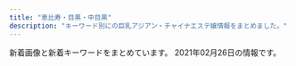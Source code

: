 ```yaml
---
title: "恵比寿・目黒・中目黒"
description: "キーワード別にの巨乳アジアン・チャイナエステ嬢情報をまとめました。"
---
```


新着画像と新着キーワードをまとめています。
2021年02月26日の情報です。

<DmmAffiliateIns />
<KeywordTable
  shops={
    [
    {
        "station": "JR\u76ee\u9ed2\u99c5\u6771\u53e3",
        "keywords": {},
        "name": "\u30d0\u30d9\u30eb",
        "url": "http://meguro-babel.com/",
        "img_links": [
            "http://meguro-babel.com/topics/img/157-1.jpg",
            "http://meguro-babel.com/girl/15.jpg",
            "http://meguro-babel.com/topics/img/142-1.jpg",
            "http://meguro-babel.com/girl/10.jpg",
            "http://meguro-babel.com/topics/img/150-1.jpg",
            "http://meguro-babel.com/images/room/photo04.jpg",
            "http://meguro-babel.com/girl/21.jpg",
            "http://meguro-babel.com/girl/6.jpg",
            "http://meguro-babel.com/girl/5.jpg",
            "http://meguro-babel.com/topics/img/145-1.jpg",
            "http://meguro-babel.com/images/room/photo03.jpg",
            "http://meguro-babel.com/girl/9.jpg",
            "http://meguro-babel.com/girl/7.jpg",
            "http://meguro-babel.com/images/img_1.jpg",
            "http://meguro-babel.com/girl/4.jpg",
            "http://meguro-babel.com/images/qr.jpg",
            "http://meguro-babel.com/images/room/photo02.jpg",
            "http://meguro-babel.com/images/topimg4.jpg",
            "http://meguro-babel.com/girl/24.jpg",
            "http://meguro-babel.com/topics/img/151-1.jpg",
            "http://meguro-babel.com/girl/13.jpg",
            "http://meguro-babel.com/girl/11.jpg",
            "http://meguro-babel.com/girl/2.jpg",
            "http://meguro-babel.com/girl/1.jpg",
            "http://meguro-babel.com/topics/img/129-1.jpg",
            "http://meguro-babel.com/girl/19.jpg",
            "http://meguro-babel.com/girl/3.jpg",
            "http://meguro-babel.com/topics/img/156-1.jpg",
            "http://meguro-babel.com/topics/img/155-1.jpg",
            "http://meguro-babel.com/girl/8.jpg",
            "http://meguro-babel.com/images/room/photo01.jpg"
        ]
    },
    {
        "url": "http://kintsuki.este88.com/",
        "station": "JR\u76ee\u9ed2\u99c5\u6771\u53e3",
        "keywords": {},
        "name": "\u91d1\u306e\u6708",
        "img_links": [
            "http://kintsuki.este88.com/gals/rei1.jpg",
            "http://kintsuki.este88.com/gals/rina1.jpg",
            "http://kintsuki.este88.com/gals/koyuki1.jpg",
            "http://kintsuki.este88.com/gals/kixyoko1.jpg",
            "http://kintsuki.este88.com/gals/kaori1.jpg",
            "http://kintsuki.este88.com/gals/kana1.jpg",
            "http://kintsuki.este88.com/gals/yuyu1.jpg",
            "http://kintsuki.este88.com/images/ph1.jpg",
            "http://kintsuki.este88.com/images/r04.jpg",
            "http://kintsuki.este88.com/images/r02.jpg",
            "http://kintsuki.este88.com/gals/momo1.jpg",
            "http://kintsuki.este88.com/images/r01.jpg",
            "http://kintsuki.este88.com/gals/mika1.jpg"
        ]
    },
    {
        "keywords": {},
        "img_links": [],
        "station": "JR\u76ee\u9ed2\u99c5\u6771\u53e3",
        "url": "http://relacute.tyo.cm/",
        "name": "RelaCute \u30ea\u30e9\u30ad\u30e5\u30fc\u30c8"
    },
    {
        "keywords": {
            "85": 14,
            "87": 13,
            "D": 25,
            "86": 12,
            "C": 14,
            "E": 12,
            "88": 12
        },
        "img_links": [
            "http://bimajo-massage.work/sp/img/t-r.jpg",
            "http://bimajo-massage.work/sp/img/time.jpg",
            "http://bimajo-massage.work/sp/img/cam.jpg",
            "http://bimajo-massage.work/sp/img/tel.jpg",
            "http://bimajo-massage.work/sp/img/sys.jpg",
            "http://bimajo-massage.work/sp/img/info.jpg",
            "http://bimajo-massage.work/sp/img/acc1.jpg",
            "http://bimajo-massage.work/sp/img/p-8.jpg",
            "http://bimajo-massage.work/img/st6.jpg",
            "http://bimajo-massage.work/sp/img/tit.jpg",
            "http://bimajo-massage.work/img/acc2.jpg",
            "http://bimajo-massage.work/img/st8.jpg",
            "http://bimajo-massage.work/sp/img/t-t.jpg",
            "http://bimajo-massage.work/img/sta5.jpg",
            "http://bimajo-massage.work/sp/img/st5.jpg",
            "http://bimajo-massage.work/sp/img/p-7.jpg",
            "http://bimajo-massage.work/sp/img/st7.jpg",
            "http://bimajo-massage.work/sp/img/p-6.jpg",
            "http://bimajo-massage.work/sp/img/botton.jpg",
            "http://bimajo-massage.work/sp/img/t-s.jpg",
            "http://bimajo-massage.work/img/pic.png",
            "http://bimajo-massage.work/img/bottom.png",
            "http://bimajo-massage.work/img/xmas.png",
            "http://bimajo-massage.work/img/st1.jpg",
            "http://bimajo-massage.work/sp/img/pic.jpg",
            "http://bimajo-massage.work/img/acc1.jpg",
            "http://bimajo-massage.work/img/body-.png",
            "http://bimajo-massage.work/sp/img/st6.jpg",
            "http://bimajo-massage.work/img/mo.png",
            "http://bimajo-massage.work/img/st7.jpg",
            "http://bimajo-massage.work/sp/img/add.jpg",
            "http://bimajo-massage.work/img/sta6.jpg",
            "http://bimajo-massage.work/sp/img/acc2.jpg",
            "http://bimajo-massage.work/sp/img/t-a.jpg",
            "http://bimajo-massage.work/img/sta7.jpg",
            "http://bimajo-massage.work/img/sta8.jpg",
            "http://bimajo-massage.work/sp/img/st1.jpg",
            "http://bimajo-massage.work/sp/img/t-o.jpg",
            "http://bimajo-massage.work/img/sta1.jpg",
            "http://bimajo-massage.work/sp/img/st8.jpg",
            "http://bimajo-massage.work/img/st5.jpg",
            "http://bimajo-massage.work/sp/img/pc.jpg"
        ],
        "station": "JR\u6075\u6bd4\u5bff\u99c5\u897f\u53e3",
        "url": "http://bimajo-massage.work/",
        "name": "\u7f8e\u9b54\u5973"
    },
    {
        "url": "http://kaizokusen.jpn.mn/",
        "name": "\u6d77\u8cca\u8239",
        "keywords": {
            "E": 26,
            "D": 74,
            "88": 9,
            "83": 9,
            "C": 46,
            "84": 3,
            "85": 27,
            "87": 31,
            "86": 26
        },
        "img_links": [
            "http://kaizokusen.jpn.mn/images/mobile.jpg",
            "http://kaizokusen.jpn.mn/photos/sites/31/2019/04/2019040301572848.jpg",
            "http://kaizokusen.jpn.mn/photos/sites/31/2019/11/2019111410352979.jpg",
            "http://kaizokusen.jpn.mn/photos/sites/31/2018/12/2018122706404758.jpg",
            "http://kaizokusen.jpn.mn/photos/sites/31/2019/11/2019112102290816.jpg",
            "http://kaizokusen.jpn.mn/photos/sites/31/2020/02/2020022107354732.jpg",
            "http://kaizokusen.jpn.mn/photos/sites/31/2020/06/2020060409294464.jpg",
            "http://kaizokusen.jpn.mn/photos/sites/31/2020/02/202002070127147.jpg",
            "http://kaizokusen.jpn.mn/photos/sites/31/2020/05/2020051510144982.jpg",
            "http://kaizokusen.jpn.mn/photos/sites/31/2020/06/2020061302013959.jpg",
            "http://kaizokusen.jpn.mn/images/s_staff.png",
            "http://kaizokusen.jpn.mn/images/s_contact.jpg",
            "http://kaizokusen.jpn.mn/photos/sites/31/2020/06/2020062208015349.jpg",
            "http://kaizokusen.jpn.mn/images/news_bj1.jpg",
            "http://kaizokusen.jpn.mn/photos/sites/31/2019/05/2019051702252726.jpg",
            "http://kaizokusen.jpn.mn/photos/sites/31/2019/06/2019060402255271.jpg",
            "http://kaizokusen.jpn.mn/images/news04.jpg",
            "http://kaizokusen.jpn.mn/photos/sites/31/2019/01/2019012803255272.jpg",
            "http://kaizokusen.jpn.mn/photos/sites/31/2020/04/2020042207290081.jpg",
            "http://kaizokusen.jpn.mn/photos/sites/31/2020/03/2020030801205388.jpg",
            "http://kaizokusen.jpn.mn/photos/sites/31/2020/01/2020010602051995.jpg",
            "http://kaizokusen.jpn.mn/images/top.jpg",
            "http://kaizokusen.jpn.mn/images/headline.jpg",
            "http://kaizokusen.jpn.mn/photos/sites/31/2019/06/2019060402255852.jpg",
            "http://kaizokusen.jpn.mn/photos/sites/31/2019/06/2019061406003081.jpg",
            "http://kaizokusen.jpn.mn/images/s_pick.png",
            "http://kaizokusen.jpn.mn/photos/sites/31/2020/08/2020080301195061.jpg",
            "http://kaizokusen.jpn.mn/photos/sites/31/2019/02/2019022801560094.jpg",
            "http://kaizokusen.jpn.mn/photos/sites/31/2020/11/2020112103070699.jpg",
            "http://kaizokusen.jpn.mn/photos/sites/31/2018/12/2018121710580889.jpg",
            "http://kaizokusen.jpn.mn/photos/sites/31/2019/12/2019121904244431.jpg",
            "http://kaizokusen.jpn.mn/photos/sites/31/2018/07/2018070912312985.jpg",
            "http://kaizokusen.jpn.mn/images/s_link.png",
            "http://kaizokusen.jpn.mn/photos/sites/31/2019/03/2019032710574970.jpg",
            "http://kaizokusen.jpn.mn/images/end.png",
            "http://kaizokusen.jpn.mn/photos/sites/31/2019/09/2019091102140786.jpg",
            "http://kaizokusen.jpn.mn/images/s_news.jpg",
            "http://kaizokusen.jpn.mn/images/news03.jpg",
            "http://kaizokusen.jpn.mn/images/news_bj3.jpg",
            "http://kaizokusen.jpn.mn/photos/sites/31/2020/03/2020031402334084.jpg",
            "http://kaizokusen.jpn.mn/photos/sites/31/2019/02/2019021410470448.jpg",
            "http://kaizokusen.jpn.mn/photos/sites/31/2019/03/2019032601332117.jpg",
            "http://kaizokusen.jpn.mn/photos/sites/31/2019/12/201912200917482.jpg",
            "http://kaizokusen.jpn.mn/photos/sites/31/2020/08/2020082411195272.jpg",
            "http://kaizokusen.jpn.mn/photos/sites/31/2020/06/2020061305220545.jpg",
            "http://kaizokusen.jpn.mn/photos/sites/31/2019/12/2019122806012497.jpg",
            "http://kaizokusen.jpn.mn/photos/sites/31/2020/12/2020120801390122.jpg",
            "http://kaizokusen.jpn.mn/photos/sites/31/2019/09/2019092905302643.jpg",
            "http://kaizokusen.jpn.mn/photos/sites/31/2020/01/2020011609085443.jpg",
            "http://kaizokusen.jpn.mn/photos/sites/31/2019/01/201901130238317.jpg",
            "http://kaizokusen.jpn.mn/photos/sites/31/2019/11/2019111401215721.jpg",
            "http://kaizokusen.jpn.mn/photos/sites/31/2019/01/2019010309225534.jpg"
        ],
        "station": "\u4e2d\u76ee\u9ed2\u99c5\u5357\u6539\u672d\u897f\u53e3"
    },
    {
        "keywords": {
            "85": 123,
            "86": 60,
            "E": 57,
            "83": 39,
            "89": 18,
            "C": 138,
            "82": 18,
            "D": 141,
            "87": 78
        },
        "img_links": [
            "http://fiji-resort.ests.jp/photos/sites/30/2018/06/2018061511340989.jpg",
            "http://fiji-resort.ests.jp/images/access05.jpg",
            "http://fiji-resort.ests.jp/images/access04.jpg",
            "http://fiji-resort.ests.jp/images/mobile.png",
            "http://fiji-resort.ests.jp/photos/sites/30/2019/06/2019060610451514.jpg",
            "http://fiji-resort.ests.jp/images/access06.jpg",
            "http://fiji-resort.ests.jp/photos/sites/30/2019/12/2019121110440091.jpg",
            "http://fiji-resort.ests.jp/images/topics_bj3.png",
            "http://fiji-resort.ests.jp/photos/sites/30/2019/03/2019031518525662.jpg",
            "http://fiji-resort.ests.jp/photos/sites/30/2018/09/2018091916161390.jpg",
            "http://fiji-resort.ests.jp/images/access02.jpg",
            "http://fiji-resort.ests.jp/photos/sites/30/2018/09/2018091301234543.jpg",
            "http://fiji-resort.ests.jp/photos/sites/30/2019/03/2019033011081995.jpg",
            "http://fiji-resort.ests.jp/photos/sites/30/2019/05/2019050215480292.jpg",
            "http://fiji-resort.ests.jp/images/s_link.png",
            "http://fiji-resort.ests.jp/photos/sites/30/2019/05/2019050215480157.jpg",
            "http://fiji-resort.ests.jp/photos/sites/30/2018/11/2018110510493422.jpg",
            "http://fiji-resort.ests.jp/photos/sites/30/2019/04/2019042017525677.jpg",
            "http://fiji-resort.ests.jp/photos/sites/30/2020/02/2020022116402274.jpg",
            "http://fiji-resort.ests.jp/photos/sites/30/2019/03/2019033011105316.jpg",
            "http://fiji-resort.ests.jp/images/s_topics.png",
            "http://fiji-resort.ests.jp/images/s_staff.png",
            "http://fiji-resort.ests.jp/photos/sites/30/2019/06/2019061411123068.jpg",
            "http://fiji-resort.ests.jp/photos/sites/30/2019/05/2019050215480138.jpg",
            "http://fiji-resort.ests.jp/images/end.png",
            "http://fiji-resort.ests.jp/images/access01.jpg",
            "http://fiji-resort.ests.jp/photos/sites/30/2019/11/2019110909384037.jpg",
            "http://fiji-resort.ests.jp/images/line.png",
            "http://fiji-resort.ests.jp/photos/sites/30/2018/11/2018110510493920.jpg",
            "http://fiji-resort.ests.jp/images/top.png",
            "http://fiji-resort.ests.jp/photos/sites/30/2019/09/2019092914334514.jpg",
            "http://fiji-resort.ests.jp/images/access03.jpg"
        ],
        "station": "\u4e2d\u76ee\u9ed2\u99c5\u897f\u53e3",
        "name": "\u30d5\u30a3\u30b8\u30fc\u30ea\u30be\u30fc\u30c8",
        "url": "http://fiji-resort.ests.jp/"
    },
    {
        "keywords": {
            "85": 6,
            "86": 11,
            "89": 3,
            "87": 4,
            "D": 24,
            "F": 1,
            "88": 3,
            "C": 41,
            "E": 5
        },
        "url": "http://angel.jpn.cm/",
        "img_links": [
            "http://angel.jpn.cm/photos/sites/3/2016/08/staff36g.jpg",
            "http://angel.jpn.cm/photos/sites/3/2016/08/staff37a.jpg",
            "http://angel.jpn.cm/images/girl-z2.jpg",
            "http://cdn.dino-es.com/images/logo/150x40DinoEs.png",
            "http://angel.jpn.cm/photos/sites/3/2016/08/staff14a.jpg",
            "http://angel.jpn.cm/photos/sites/3/2019/11/201911181407260.jpg",
            "http://angel.jpn.cm/images/room4.jpg",
            "http://angel.jpn.cm/photos/sites/3/2016/09/staff40a.jpg",
            "http://angel.jpn.cm/images/s_staff.png",
            "http://angel.jpn.cm/photos/sites/3/2017/03/2.jpg",
            "http://angel.jpn.cm/photos/sites/3/2019/06/201906051042276.jpg",
            "http://angel.jpn.cm/photos/sites/3/2016/08/staff25.jpg",
            "http://angel.jpn.cm/photos/sites/3/2016/08/staff2.jpg",
            "http://angel.jpn.cm/images/s_news.png",
            "http://angel.jpn.cm/photos/sites/3/2018/06/2018061505064271.jpg",
            "http://angel.jpn.cm/photos/sites/3/2016/08/staff38.jpg",
            "http://angel.jpn.cm/images/info.jpg",
            "http://angel.jpn.cm/images/room5.jpg",
            "http://angel.jpn.cm/photos/sites/3/2019/12/2019122718552333.jpg",
            "http://angel.jpn.cm/photos/sites/3/2018/06/2018061601280885.jpg",
            "http://angel.jpn.cm/photos/sites/3/2017/12/201712270537317.jpg",
            "http://angel.jpn.cm/images/mobile.jpg",
            "http://angel.jpn.cm/images/room3.jpg",
            "http://angel.jpn.cm/photos/sites/3/2020/06/2020061515170635.jpg",
            "http://angel.jpn.cm/photos/sites/3/2016/08/staff23.jpg",
            "http://angel.jpn.cm/photos/sites/3/2017/11/201711280608539.jpg",
            "http://angel.jpn.cm/images/s_link.png",
            "http://angel.jpn.cm/photos/sites/3/2016/08/staff21.jpg",
            "http://angel.jpn.cm/images/s_pick.png",
            "http://angel.jpn.cm/images/room6.jpg",
            "http://angel.jpn.cm/photos/sites/3/2018/09/2018091001155585.jpg",
            "http://angel.jpn.cm/photos/sites/3/2018/11/201811011331167.jpg",
            "http://angel.jpn.cm/photos/sites/3/2016/08/staff29.jpg",
            "http://angel.jpn.cm/photos/sites/3/2016/08/staff39a.jpg",
            "http://angel.jpn.cm/photos/sites/3/2017/04/1.jpg",
            "http://angel.jpn.cm/photos/sites/3/2016/08/staff28.jpg",
            "http://angel.jpn.cm/images/room7.jpg",
            "http://angel.jpn.cm/photos/sites/3/2017/12/2017122705371661.jpg",
            "http://angel.jpn.cm/photos/sites/3/2019/07/2019071213431954.jpg",
            "http://angel.jpn.cm/images/top02.jpg",
            "http://angel.jpn.cm/images/s_mobile.png",
            "http://angel.jpn.cm/photos/sites/3/2016/08/staff7a.jpg",
            "http://angel.jpn.cm/photos/sites/3/2016/08/staff11.jpg",
            "http://angel.jpn.cm/photos/sites/3/2016/08/staff14.jpg",
            "http://angel.jpn.cm/photos/sites/3/2016/10/staff41.jpg",
            "http://angel.jpn.cm/photos/sites/3/2016/09/72670992207769698.jpg",
            "http://angel.jpn.cm/photos/sites/3/2016/08/staff22a.jpg",
            "http://angel.jpn.cm/photos/sites/3/2020/09/2020092511154515.jpg",
            "http://angel.jpn.cm/photos/sites/3/2019/10/2019100910242499.jpg",
            "http://angel.jpn.cm/photos/sites/3/2018/06/2018062105525655.jpg",
            "http://angel.jpn.cm/photos/sites/3/2021/02/2021021714005240.jpg",
            "http://angel.jpn.cm/images/room2.jpg",
            "http://angel.jpn.cm/images/nbj3.jpg",
            "http://angel.jpn.cm/photos/sites/3/2016/08/staff39.jpg",
            "http://angel.jpn.cm/photos/sites/3/2016/08/staff22.jpg",
            "http://angel.jpn.cm/images/room1.jpg",
            "http://angel.jpn.cm/photos/sites/3/2017/01/1.jpg",
            "http://angel.jpn.cm/images/girl-z1.jpg",
            "http://angel.jpn.cm/photos/sites/3/2016/08/staff4.jpg",
            "http://angel2.a1.ies.bz/upload/sites/3/2021/02/2021021714005240.jpg",
            "http://angel.jpn.cm/photos/sites/3/2016/09/staff40.jpg",
            "http://angel.jpn.cm/photos/sites/3/2016/08/staff4a.jpg",
            "http://angel2.a1.ies.bz/upload/sites/3/2021/02/2021022516024747.jpg",
            "http://angel.jpn.cm/photos/sites/3/2016/08/staff35.jpg",
            "http://angel.jpn.cm/photos/sites/3/2019/11/2019111814073465.jpg",
            "http://angel.jpn.cm/photos/sites/3/2019/07/2019071016030711.jpg",
            "http://angel.jpn.cm/photos/sites/3/2016/08/staff28a.jpg",
            "http://angel.jpn.cm/photos/sites/3/2016/08/staff37.jpg",
            "http://angel.jpn.cm/photos/sites/3/2016/08/staff24.jpg",
            "http://angel.jpn.cm/photos/sites/3/2016/10/staff01.jpg",
            "http://angel.jpn.cm/photos/sites/3/2016/08/staff7.jpg",
            "http://angel.jpn.cm/photos/sites/3/2016/08/staff36h.jpg",
            "http://angel.jpn.cm/images/top01.jpg",
            "http://angel.jpn.cm/photos/sites/3/2018/06/2018061505064251.jpg",
            "http://angel.jpn.cm/photos/sites/3/2019/12/2019122718552413.jpg",
            "http://angel.jpn.cm/photos/sites/3/2017/11/2017112010234266.jpg",
            "http://angel.jpn.cm/photos/sites/3/2016/08/staff3.jpg",
            "http://angel.jpn.cm/photos/sites/3/2016/10/staff01a.jpg",
            "http://angel.jpn.cm/photos/sites/3/2019/12/2019122718552430.jpg",
            "http://angel.jpn.cm/photos/sites/3/2021/02/2021022516024747.jpg",
            "http://angel.jpn.cm/photos/sites/3/2016/08/staff8.jpg",
            "http://angel.jpn.cm/photos/sites/3/2016/08/staff5.jpg",
            "http://angel.jpn.cm/photos/sites/3/2019/06/2019060510404179.jpg",
            "http://angel.jpn.cm/photos/sites/3/2017/05/8.jpg"
        ],
        "name": "Angel-\u30a8\u30f3\u30b8\u30a7\u30eb-",
        "station": "JR\u76ee\u9ed2\u99c5\u6771\u53e3"
    },
    {
        "img_links": [
            "http://www.oasis.esjoho.com/img/pickup.jpg",
            "http://www.oasis.esjoho.com/files/002.jpg",
            "http://www.oasis.esjoho.com/files/004.jpg",
            "http://www.oasis.esjoho.com/img/goback.jpg",
            "http://www.oasis.esjoho.com/img/ttl_news.png",
            "http://www.oasis.esjoho.com/files/002-02.jpg",
            "http://www.oasis.esjoho.com/files/001-02.jpg",
            "http://www.oasis.esjoho.com/files/004-02.jpg",
            "http://www.oasis.esjoho.com/files/005-02.jpg",
            "http://www.oasis.esjoho.com/files/001.jpg",
            "http://www.oasis.esjoho.com/img/btn_blog.png",
            "http://www.oasis.esjoho.com/img/tel.png",
            "http://www.oasis.esjoho.com/img/ttl_info.png",
            "http://www.oasis.esjoho.com/img/btn_side_mobile.jpg",
            "http://www.oasis.esjoho.com/files/005.jpg"
        ],
        "name": "\u7652\u3057\u5bb6",
        "url": "http://www.oasis.esjoho.com/",
        "keywords": {
            "85": 2,
            "86": 2,
            "87": 4,
            "D": 6,
            "C": 14
        },
        "station": "\u897f\u5c0f\u5c71\u99c5"
    },
    {
        "img_links": [
            "http://nakamegurofun.com/files/008fa9d.jpg",
            "http://nakamegurofun.com/images/s2.jpg",
            "http://nakamegurofun.com/files/0034f22.jpg",
            "http://nakamegurofun.com/images/shop/shop03.jpg",
            "http://nakamegurofun.com/files/002-030964.jpg",
            "http://nakamegurofun.com/files/008-030964.jpg",
            "http://nakamegurofun.com/files/0060964.jpg",
            "http://nakamegurofun.com/images/s4.jpg",
            "http://nakamegurofun.com/images/xian.png",
            "http://nakamegurofun.com/images/s3.jpg",
            "http://nakamegurofun.com/files/002fa9d.jpg",
            "http://nakamegurofun.com/files/003-020964.jpg",
            "http://nakamegurofun.com/files/0070964.jpg",
            "http://nakamegurofun.com/files/0084f22.jpg",
            "http://nakamegurofun.com/files/007fa9d.jpg",
            "http://nakamegurofun.com/files/006fa9d.jpg",
            "http://nakamegurofun.com/files/0024f22.jpg",
            "http://nakamegurofun.com/files/003fa9d.jpg",
            "http://nakamegurofun.com/files/002-020964.jpg",
            "http://nakamegurofun.com/images/main_bottom.png",
            "http://nakamegurofun.com/images/infotiao1.jpg",
            "http://nakamegurofun.com/images/tel.png",
            "http://nakamegurofun.com/images/zi_staff.png",
            "http://nakamegurofun.com/files/003-030964.jpg",
            "http://nakamegurofun.com/files/0030964.jpg",
            "http://nakamegurofun.com/files/006-030964.jpg",
            "http://nakamegurofun.com/files/0050964.jpg",
            "http://nakamegurofun.com/files/005-030964.jpg",
            "http://nakamegurofun.com/images/zi_massage.png",
            "http://nakamegurofun.com/images/shop/shop04.jpg",
            "http://nakamegurofun.com/files/008-020964.jpg",
            "http://nakamegurofun.com/files/0054f22.jpg",
            "http://nakamegurofun.com/images/shop/shop02.jpg",
            "http://nakamegurofun.com/images/service91a6.png",
            "http://nakamegurofun.com/images/main_top.png",
            "http://nakamegurofun.com/files/0074f22.jpg",
            "http://nakamegurofun.com/files/0080964.jpg",
            "http://nakamegurofun.com/files/005-020964.jpg",
            "http://nakamegurofun.com/files/007-030964.jpg",
            "http://nakamegurofun.com/images/shop/shop01.jpg",
            "http://nakamegurofun.com/files/0020964.jpg",
            "http://nakamegurofun.com/files/0064f22.jpg",
            "http://nakamegurofun.com/images/s5.jpg",
            "http://nakamegurofun.com/files/005fa9d.jpg",
            "http://nakamegurofun.com/files/007-020964.jpg",
            "http://nakamegurofun.com/images/s1.jpg",
            "http://nakamegurofun.com/files/006-020964.jpg"
        ],
        "station": "\u4e2d\u76ee\u9ed2\u99c5\u897f\u53e3",
        "keywords": {
            "85": 1,
            "87": 4,
            "C": 1,
            "D": 5,
            "88": 1
        },
        "name": "Flower \uff5e\u30d5\u30e9\u30ef\u30fc\uff5e",
        "url": "http://nakamegurofun.com/"
    },
    {
        "keywords": {
            "89": 1,
            "87": 4,
            "86": 9,
            "G": 1,
            "F": 1,
            "83": 8,
            "93": 1,
            "C": 8,
            "E": 3,
            "85": 8,
            "D": 20,
            "82": 2
        },
        "station": "JR\u76ee\u9ed2\u99c5\u6771\u53e3",
        "img_links": [
            "http://victoria.tyo.cm/images/room3.jpg",
            "http://victoria.tyo.cm/photos/sites/13/2019/12/2019120406433710.jpg",
            "http://victoria.tyo.cm/photos/sites/13/2019/08/2019080607062415.jpg",
            "http://victoria.tyo.cm/photos/sites/13/2018/12/2018121502493814.jpg",
            "http://victoria.tyo.cm/photos/sites/13/2019/01/2019011103510521.jpg",
            "http://victoria.tyo.cm/images/news.jpg",
            "http://victoria.tyo.cm/photos/sites/13/2021/02/2021021509575615.jpg",
            "http://victoria.tyo.cm/photos/sites/13/2019/10/2019101403232834.jpg",
            "http://victoria.tyo.cm/photos/sites/13/2018/12/2018121502493879.jpg",
            "http://victoria.tyo.cm/images/room4.jpg",
            "http://victoria.tyo.cm/images/mobile.jpg",
            "http://victoria.tyo.cm/photos/sites/13/2019/01/2019010506293526.jpg",
            "http://victoria.tyo.cm/photos/sites/13/2018/12/2018122701570616.jpg",
            "http://victoria.tyo.cm/photos/sites/13/2020/02/2020020104570910.jpg",
            "http://victoria.tyo.cm/photos/sites/13/2019/01/2019012509534353.jpg",
            "http://victoria.tyo.cm/images/s_staff.png",
            "http://victoria.tyo.cm/images/room2.jpg",
            "http://victoria.tyo.cm/photos/sites/13/2018/12/2018122701570643.jpg",
            "http://victoria.tyo.cm/photos/sites/13/2020/01/2020011205500461.jpg",
            "http://victoria.tyo.cm/photos/sites/13/2020/02/202002030340133.jpg",
            "http://victoria.tyo.cm/photos/sites/13/2019/02/2019021407162693.jpg",
            "http://victoria.tyo.cm/images/face.jpg",
            "http://victoria.tyo.cm/photos/sites/13/2019/01/2019012108071242.jpg",
            "http://victoria.tyo.cm/photos/sites/13/2019/06/2019061005275095.jpg",
            "http://victoria.tyo.cm/photos/sites/13/2020/03/2020031904101259.jpg",
            "http://victoria.tyo.cm/photos/sites/13/2019/02/2019022703022355.jpg",
            "http://victoria.tyo.cm/photos/sites/13/2019/12/2019120904521188.jpg",
            "http://victoria.tyo.cm/images/pick.jpg",
            "http://victoria.tyo.cm/photos/sites/13/2018/12/2018121502493953.jpg",
            "http://victoria.tyo.cm/photos/sites/13/2019/02/2019021206543056.jpg",
            "http://victoria.tyo.cm/photos/sites/13/2019/04/2019041807165826.jpg",
            "http://victoria.tyo.cm/photos/sites/13/2018/12/2018121502493847.jpg",
            "http://victoria.tyo.cm/photos/sites/13/2019/12/2019120904521737.jpg",
            "https://www.a-side.com/ad/koko/include/banner/koko_125x125.png",
            "http://victoria.tyo.cm/images/room1.jpg",
            "http://victoria.tyo.cm/photos/sites/13/2018/12/2018122904422525.jpg",
            "http://victoria.tyo.cm/photos/sites/13/2019/10/2019100904082968.jpg",
            "http://victoria.tyo.cm/photos/sites/13/2020/01/2020012005552622.jpg",
            "http://victoria.tyo.cm/photos/sites/13/2020/01/2020011104241542.jpg",
            "http://victoria.tyo.cm/photos/sites/13/2019/05/201905100639429.jpg",
            "http://victoria.tyo.cm/photos/sites/13/2020/02/2020021307433041.jpg",
            "http://victoria.tyo.cm/photos/sites/13/2019/01/2019010506292922.jpg",
            "http://victoria.tyo.cm/photos/sites/13/2019/12/2019120106181894.jpg",
            "http://victoria.tyo.cm/images/top.jpg",
            "http://victoria.tyo.cm/photos/sites/13/2019/10/2019100904083557.jpg",
            "http://victoria.tyo.cm/photos/sites/13/2019/07/2019070206503156.jpg",
            "http://victoria.tyo.cm/photos/sites/13/2020/10/2020100803550565.jpg",
            "http://victoria.tyo.cm/photos/sites/13/2019/04/2019040304024424.jpg",
            "http://victoria.tyo.cm/photos/sites/13/2019/01/2019012509505197.jpg",
            "http://victoria.tyo.cm/photos/sites/13/2020/01/2020012005552181.jpg"
        ],
        "name": "Victoria\u30fb\u30d3\u30af\u30c8\u30ea\u30a2",
        "url": "http://victoria.tyo.cm/"
    },
    {
        "img_links": [
            "http://hi-msg.com/tonton/images/r2.jpg",
            "http://hi-msg.com/tonton/images/staff_images/sl.png",
            "http://hi-msg.com/tonton/images/slider/slide1s.png",
            "http://hi-msg.com/tonton/images/an_6_02.jpg",
            "http://hi-msg.com/tonton/images/an_2_01.jpg",
            "http://hi-msg.com/tonton/images/slider/slide3.png",
            "http://hi-msg.com/tonton/images/an_1_01.jpg",
            "http://hi-msg.com/tonton/images/staff_images/st1.jpg",
            "http://hi-msg.com/tonton/images/an_6_01.jpg",
            "http://hi-msg.com/tonton/images/staff_images/st3.jpg",
            "http://hi-msg.com/tonton/images/an_3_01.jpg",
            "http://hi-msg.com/tonton/images/index_01.jpg",
            "http://hi-msg.com/tonton/images/an_3_02.jpg",
            "http://hi-msg.com/tonton/images/slider/slide2.png",
            "http://hi-msg.com/tonton/images/an_4_01.jpg",
            "http://hi-msg.com/tonton/images/index-2.jpg",
            "http://hi-msg.com/tonton/images/index-1.jpg",
            "http://hi-msg.com/tonton/images/r4.jpg",
            "http://hi-msg.com/tonton/images/an_5_01.jpg",
            "http://hi-msg.com/tonton/images/staff_images/st2.jpg",
            "http://hi-msg.com/tonton/images/an_2_02.jpg",
            "http://hi-msg.com/tonton/images/an_4_02.jpg",
            "http://hi-msg.com/tonton/images/slider/slide3s.png",
            "http://hi-msg.com/tonton/images/qr.jpg",
            "http://hi-msg.com/tonton/images/r1.jpg",
            "http://hi-msg.com/tonton/images/staff_images/st4.jpg",
            "http://hi-msg.com/tonton/images/r3.jpg",
            "http://hi-msg.com/tonton/images/eve1.png",
            "http://hi-msg.com/tonton/images/an_5_02.jpg",
            "http://hi-msg.com/tonton/images/sys1.jpg",
            "http://hi-msg.com/tonton/images/slider/slide2s.png",
            "http://hi-msg.com/tonton/images/an_1_02.jpg",
            "http://hi-msg.com/tonton/images/fbb.jpg",
            "http://hi-msg.com/tonton/images/staff_images/st5.jpg",
            "http://hi-msg.com/tonton/images/slider/slide1.png"
        ],
        "url": "http://hi-msg.com/tonton/",
        "keywords": {
            "85": 7,
            "D": 19,
            "86": 17,
            "83": 7,
            "C": 7,
            "E": 5
        },
        "station": "JR\u6075\u6bd4\u5bff\u99c5\u897f\u53e3",
        "name": "\u30c8\u30f3\u30c8\u30f3"
    },
    {
        "keywords": {
            "83": 1,
            "88": 3,
            "85": 9,
            "E": 2,
            "86": 11,
            "D": 26,
            "F": 1,
            "87": 5,
            "C": 4,
            "84": 1
        },
        "station": "JR\u76ee\u9ed2\u99c5\u897f\u53e3",
        "url": "http://onlyone.tyo.cm/",
        "img_links": [
            "http://onlyone.tyo.cm/photos/sites/5/2020/01/2020011412572423.jpg",
            "http://onlyone.tyo.cm/images/s_staff.png",
            "http://onlyone.a1.ies.bz/upload/sites/5/2021/02/2021022515094363.jpg",
            "http://onlyone.tyo.cm/photos/sites/5/2021/02/202102181024101.jpg",
            "http://onlyone.tyo.cm/photos/sites/5/2019/12/2019120510353312.jpg",
            "http://onlyone.tyo.cm/images/room4.jpg",
            "http://onlyone.tyo.cm/images/new.jpg",
            "http://onlyone.tyo.cm/photos/sites/5/2021/02/202102201049167.jpg",
            "http://onlyone.tyo.cm/photos/sites/5/2018/11/2018110713255310.jpg",
            "http://onlyone.tyo.cm/photos/sites/5/2020/09/2020090210405221.jpg",
            "http://onlyone.tyo.cm/photos/sites/5/2019/02/2019022310345266.jpg",
            "http://onlyone.tyo.cm/photos/sites/5/2017/11/2017112708111797.jpg",
            "http://onlyone.tyo.cm/photos/sites/5/2019/07/2019070616424775.jpg",
            "http://onlyone.tyo.cm/photos/sites/5/2018/07/2018071709241386.jpg",
            "http://onlyone.tyo.cm/photos/sites/5/2020/06/2020060815500896.jpg",
            "http://onlyone.tyo.cm/photos/sites/5/2020/09/2020092218541894.jpg",
            "http://onlyone.tyo.cm/images/acc3.jpg",
            "http://onlyone.tyo.cm/images/room2.jpg",
            "http://onlyone.tyo.cm/photos/sites/5/2019/06/2019060510472559.jpg",
            "http://onlyone.tyo.cm/photos/sites/5/2018/03/2018031607430562.jpg",
            "http://onlyone.tyo.cm/photos/sites/5/2019/11/2019112117013754.jpg",
            "http://onlyone.tyo.cm/images/acc2.jpg",
            "http://onlyone.tyo.cm/photos/sites/5/2021/02/2021022216501749.jpg",
            "http://onlyone.tyo.cm/photos/sites/5/2019/11/2019110105152849.jpg",
            "http://onlyone.a1.ies.bz/upload/sites/5/2021/02/2021022216501749.jpg",
            "http://onlyone.tyo.cm/photos/sites/5/2019/07/201907171609201.jpg",
            "http://onlyone.tyo.cm/photos/sites/5/2021/02/2021021810240848.jpg",
            "http://onlyone.tyo.cm/photos/sites/5/2019/08/2019082610481667.jpg",
            "http://onlyone.tyo.cm/photos/sites/5/2018/06/2018062904050630.jpg",
            "http://onlyone.tyo.cm/photos/sites/5/2019/02/2019022310334774.jpg",
            "http://onlyone.tyo.cm/photos/sites/5/2019/05/2019052911352557.jpg",
            "http://onlyone.tyo.cm/photos/sites/5/2020/09/2020092510523723.jpg",
            "http://onlyone.tyo.cm/photos/sites/5/2020/07/2020070217061815.jpg",
            "http://onlyone.tyo.cm/photos/sites/5/2019/07/2019070711031982.jpg",
            "http://onlyone.tyo.cm/photos/sites/5/2019/06/2019060510384975.jpg",
            "http://onlyone.tyo.cm/photos/sites/5/2020/07/2020070215334437.jpg",
            "http://onlyone.tyo.cm/photos/sites/5/2020/01/2020011413501066.jpg",
            "http://onlyone.tyo.cm/images/acc4.jpg",
            "http://onlyone.tyo.cm/photos/sites/5/2021/02/2021022515094363.jpg",
            "http://onlyone.a1.ies.bz/upload/sites/5/2021/02/202102201049167.jpg",
            "http://onlyone.tyo.cm/images/room1.jpg",
            "http://onlyone.tyo.cm/photos/sites/5/2018/11/2018112110301745.jpg",
            "http://onlyone.tyo.cm/images/room3.jpg",
            "http://onlyone.tyo.cm/photos/sites/5/2019/12/2019121715483135.jpg",
            "http://onlyone.tyo.cm/images/s_link.png",
            "http://onlyone.tyo.cm/photos/sites/5/2019/07/2019071716092046.jpg",
            "http://onlyone.tyo.cm/photos/sites/5/2018/10/201810181432433.jpg",
            "http://onlyone.tyo.cm/photos/sites/5/2018/08/2018082407542866.jpg",
            "http://onlyone.tyo.cm/images/line.jpg",
            "http://onlyone.tyo.cm/photos/sites/5/2019/11/2019110105153240.jpg",
            "http://onlyone.tyo.cm/photos/sites/5/2018/07/2018071709242171.jpg",
            "http://onlyone.tyo.cm/photos/sites/5/2020/03/2020031716151746.jpg",
            "http://onlyone.tyo.cm/photos/sites/5/2018/08/2018080308152252.jpg",
            "http://onlyone.tyo.cm/photos/sites/5/2019/05/2019050915292562.jpg",
            "http://onlyone.tyo.cm/photos/sites/5/2020/09/2020092510524025.jpg",
            "http://onlyone.tyo.cm/images/acc1.jpg",
            "http://onlyone.tyo.cm/photos/sites/5/2019/01/2019013017371133.jpg",
            "http://onlyone.tyo.cm/photos/sites/5/2020/09/2020092617301564.jpg",
            "http://onlyone.tyo.cm/photos/sites/5/2020/02/2020022610121615.jpg",
            "http://onlyone.tyo.cm/photos/sites/5/2019/03/2019030418403098.jpg",
            "http://onlyone.tyo.cm/photos/sites/5/2019/08/2019080815010066.jpg",
            "http://onlyone.tyo.cm/photos/sites/5/2020/09/2020092510523998.jpg",
            "http://onlyone.tyo.cm/photos/sites/5/2020/01/2020011413500417.jpg",
            "http://onlyone.tyo.cm/photos/sites/5/2019/01/2019011814353078.jpg",
            "http://onlyone.tyo.cm/photos/sites/5/2018/09/2018092710191274.jpg",
            "http://onlyone.tyo.cm/images/top.png",
            "http://onlyone.tyo.cm/photos/sites/5/2020/05/2020051419324761.jpg"
        ],
        "name": "OnlyOne"
    },
    {
        "keywords": {
            "C": 35,
            "D": 19
        },
        "img_links": [
            "http://with-you.tyo.cm/photos/sites/6/2019/11/2019110806175615.jpg",
            "http://with-you.tyo.cm/photos/sites/6/2020/03/2020032714573892.jpg",
            "http://with-you.tyo.cm/photos/sites/6/2020/09/2020092511214697.jpg",
            "http://with-you.tyo.cm/images/s_news.jpg",
            "http://with-you.tyo.cm/images/s_staff.jpg",
            "http://with-you.tyo.cm/photos/sites/6/2019/11/2019112517122617.jpg",
            "http://with-you.tyo.cm/images/s_recuit.jpg",
            "http://with-you.tyo.cm/photos/sites/6/2019/12/2019121914290846.jpg",
            "http://with-you.tyo.cm/photos/sites/6/2019/11/2019112214502832.jpg",
            "http://with-you.tyo.cm/photos/sites/6/2021/02/2021022216380216.jpg",
            "http://with-you.tyo.cm/photos/sites/6/2019/06/2019060510455732.jpg",
            "http://with-you.tyo.cm/photos/sites/6/2019/11/2019110108001772.jpg",
            "http://with-you.tyo.cm/photos/sites/6/2019/11/2019112214503286.jpg",
            "http://with-you.tyo.cm/photos/sites/6/2019/11/2019112916075124.jpg",
            "http://with-you.tyo.cm/photos/sites/6/2019/10/2019102716505124.jpg",
            "http://with-you.tyo.cm/photos/sites/6/2019/12/2019121017051597.jpg",
            "http://with-you.tyo.cm/photos/sites/6/2019/11/2019110108002447.jpg",
            "http://with-you.tyo.cm/photos/sites/6/2020/03/2020032714542799.jpg",
            "http://with-you.tyo.cm/photos/sites/6/2019/12/2019121914290210.jpg",
            "http://with-you.tyo.cm/images/top.png",
            "http://with-you.tyo.cm/photos/sites/6/2020/06/2020061515330329.jpg",
            "http://with-you.tyo.cm/photos/sites/6/2019/11/2019110107573374.jpg",
            "http://with-you.tyo.cm/photos/sites/6/2019/11/2019112916075813.jpg",
            "http://with-you.tyo.cm/photos/sites/6/2020/06/2020061515324852.jpg",
            "http://with-you.tyo.cm/photos/sites/6/2019/02/2019021816145119.jpg",
            "http://with-you.tyo.cm/photos/sites/6/2019/11/2019111915264046.jpg",
            "http://with-you.tyo.cm/photos/sites/6/2019/11/2019110107572662.jpg",
            "http://with-you.tyo.cm/photos/sites/6/2019/11/2019110806175734.jpg",
            "http://with-you.tyo.cm/photos/sites/6/2019/10/2019102716505281.jpg",
            "http://with-you.tyo.cm/images/s_pick.jpg",
            "http://with-you.tyo.cm/photos/sites/6/2019/02/2019021816155116.jpg",
            "http://with-you.tyo.cm/photos/sites/6/2019/02/2019021818395644.jpg",
            "http://with-you.tyo.cm/photos/sites/6/2019/12/2019121017051599.jpg",
            "http://with-you.tyo.cm/photos/sites/6/2019/11/2019111915264240.jpg",
            "http://with-you.tyo.cm/photos/sites/6/2019/02/2019021818404723.jpg",
            "http://with-you.tyo.cm/photos/sites/6/2019/11/2019110606012817.jpg",
            "http://with-you.tyo.cm/photos/sites/6/2019/03/2019030615474648.jpg",
            "http://with-you.tyo.cm/photos/sites/6/2019/11/2019112916080552.jpg",
            "http://with-you.tyo.cm/images/s_link.jpg",
            "http://with-you.tyo.cm/photos/sites/6/2019/11/2019112517121980.jpg",
            "http://hanamizuki2.a1.ies.bz/upload/sites/6/2021/02/2021022216380216.jpg"
        ],
        "station": "JR\u76ee\u9ed2\u99c5\u6771\u53e3",
        "url": "http://with-you.tyo.cm",
        "name": "With you\u30fb\u30a6\u30a3\u30ba\u30e6\u30fc"
    }
]
}
/>
<DmmAffiliateScript />
